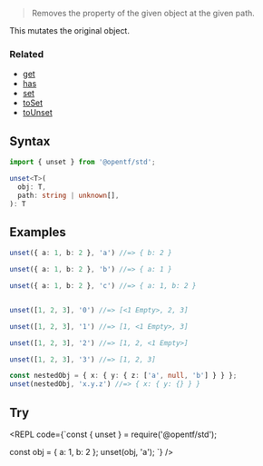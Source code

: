 
> Removes the property of the given object at the given path.

<Callout emoji="⚠️" type="info">
This mutates the original object.
</Callout>

### Related

- [get](/Object/get)
- [has](/Object/has)
- [set](/Object/set)
- [toSet](/Object/toSet)
- [toUnset](/Object/toUnset)


## Syntax

```ts
import { unset } from '@opentf/std';

unset<T>(
  obj: T,
  path: string | unknown[],
): T
```

## Examples

```ts
unset({ a: 1, b: 2 }, 'a') //=> { b: 2 }

unset({ a: 1, b: 2 }, 'b') //=> { a: 1 }

unset({ a: 1, b: 2 }, 'c') //=> { a: 1, b: 2 }


unset([1, 2, 3], '0') //=> [<1 Empty>, 2, 3]

unset([1, 2, 3], '1') //=> [1, <1 Empty>, 3]

unset([1, 2, 3], '2') //=> [1, 2, <1 Empty>]

unset([1, 2, 3], '3') //=> [1, 2, 3]

const nestedObj = { x: { y: { z: ['a', null, 'b'] } } };
unset(nestedObj, 'x.y.z') //=> { x: { y: {} } }
```

## Try

<REPL code={`const { unset } = require('@opentf/std');

const obj = { a: 1, b: 2 };
unset(obj, 'a');
`} />